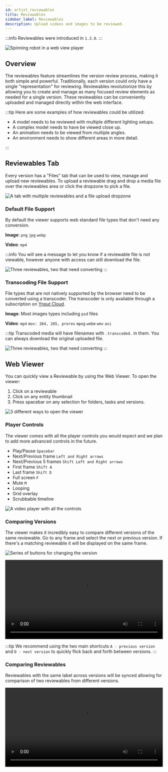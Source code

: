 ```yaml
---
id: artist_reviewables
title: Reviewables
sidebar_label: Reviewables
description: Upload videos and images to be reviewed.
---
```


:::info
Reviewables were introduced in `1.3.0`.
:::

![Spinning robot in a web view player](assets/review/reviewables_viewer_robot.png)

## Overview

The reviewables feature streamlines the version review process, making it both simple and powerful. Traditionally, each version could only have a single "representation" for reviewing. Reviewables revolutionize this by allowing you to create and manage as many focused review elements as needed for a single version. These reviewables can be conveniently uploaded and managed directly within the web interface.

:::tip
Here are some examples of how reviewables could be utilized:

-   A model needs to be reviewed with multiple different lighting setups.
-   A complex model needs to have be viewed close up.
-   An animation needs to be viewed from multiple angles.
-   An environment needs to show different areas in more detail.

:::

## Reviewables Tab

Every version has a "Files" tab that can be used to view, manage and upload new reviewables. To upload a reviewable drag and drop a media file over the reviewables area or click the dropzone to pick a file.

![A tab with multiple reviewables and a file upload dropzone](assets/review/reviewables_tab_highlighted.png)

### Default File Support

By default the viewer supports web standard file types that don't need any conversion.

**Image**: `png` `jpg` `webp`

**Video**: `mp4`

:::info
You will see a message to let you know if a reviewable file is not viewable, however anyone with access can still download the file.

![Three reviewables, two that need converting](assets/review/reviewables_conversion_required.png)
:::

### Transcoding File Support

File types that are not natively supported by the browser need to be converted using a transcoder. The transcoder is only available through a subscription on [Ynput Cloud](https://ynput.cloud/subscribe/ayon).

**Image**: Most images types including `psd` files

**Video**: `mp4` `mov: 264, 265, prores` `mpeg` `webm` `wmv` `avi`

:::tip
Transcoded media will have filenames with `.transcoded.` in them. You can always download the original uploaded file.

![Three reviewables, two that need converting](assets/review/reviewables_transcoded.png)
:::

## Web Viewer

You can quickly view a Reviewable by using the Web Viewer. To open the viewer:

1. Click on a reviewable
2. Click on any entity thumbnail
3. Press spacebar on any selection for folders, tasks and versions.

![3 different ways to open the viewer](assets/review/reviewables_open.png)

### Player Controls

The viewer comes with all the player controls you would expect and we plan to add more advanced controls in the future.

-   Play/Pause `Spacebar`
-   Next/Previous frame `Left and Right arrows`
-   Next/Previous 5 frames `Shift Left and Right arrows`
-   First frame `Shift A`
-   Last frame `Shift D`
-   Full screen `F`
-   Mute `M`
-   Looping
-   Grid overlay
-   Scrubbable timeline

![A video player with all the controls](assets/review/reviewables_viewer_robot.png)

### Comparing Versions

The viewer makes it incredibly easy to compare different versions of the same reviewable. Go to any frame and select the next or previous version. If there's a matching reviewable it will be displayed on the same frame.

![Series of buttons for changing the version](assets/review/reviewables_version_selector.png)


<video controls width="100%">
    <source src={versionsSwitching} />
</video>

:::tip
We recommend using the two main shortcuts `A - previous version` and `D - next version` to quickly flick back and forth between versions.
:::

### Comparing Reviewables

Reviewables with the same label across versions will be synced allowing for comparison of two reviewables from different versions.


<video controls width="100%">
    <source src={reviewablesSwitching} />
</video>
